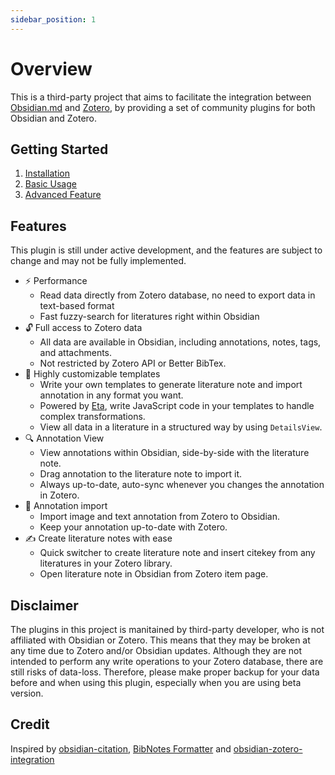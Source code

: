 ```yaml
---
sidebar_position: 1
---
```



# Overview

This is a third-party project that aims to facilitate the integration between [Obsidian.md](https://obsidian.md) and [Zotero](https://www.zotero.org), by providing a set of community plugins for both Obsidian and Zotero.

## Getting Started

1. [Installation](../getting-started/install/)
2. [Basic Usage](../getting-started/basic-usage/)
3. [Advanced Feature](../getting-started/advanced-feature/)

## Features

<Callout type="warning">
This plugin is still under active development, and the features are subject to change and may not be fully implemented.
</Callout>

- ⚡️ Performance
  - Read data directly from Zotero database, no need to export data in text-based format
  - Fast fuzzy-search for literatures right within Obsidian
- 🔓 Full access to Zotero data
  - All data are available in Obsidian, including annotations, notes, tags, and attachments.
  - Not restricted by Zotero API or Better BibTex.
- 🔨 Highly customizable templates
  - Write your own templates to generate literature note and import annotation in any format you want.
  - Powered by [Eta](https://eta.js.org/), write JavaScript code in your templates to handle complex transformations.
  - View all data in a literature in a structured way by using `DetailsView`.
- 🔍 Annotation View
  - View annotations within Obsidian, side-by-side with the literature note.
  - Drag annotation to the literature note to import it.
  - Always up-to-date, auto-sync whenever you changes the annotation in Zotero.
- 📝 Annotation import
  - Import image and text annotation from Zotero to Obsidian.
  - Keep your annotation up-to-date with Zotero.
- ✍️ Create literature notes with ease
  - Quick switcher to create literature note and insert citekey from any literatures in your Zotero library.
  - Open literature note in Obsidian from Zotero item page.

## Disclaimer

The plugins in this project is manitained by third-party developer, who is not affiliated with Obsidian or Zotero. This means that they may be broken at any time due to Zotero and/or Obsidian updates. Although they are not intended to perform any write operations to your Zotero database, there are still risks of data-loss. Therefore, please make proper backup for your data before and when using this plugin, especially when you are using beta version.

## Credit

Inspired by [obsidian-citation](https://github.com/hans/obsidian-citation-plugin), [BibNotes Formatter](https://github.com/stefanopagliari/bibnotes) and [obsidian-zotero-integration](https://github.com/mgmeyers/obsidian-zotero-integration)
